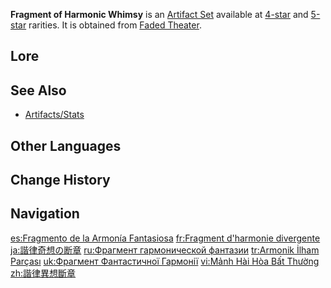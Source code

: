 {{Artifact Set Infobox
|id        = 531
|flower    = Harmonious Symphony Prelude
|plume     = Ancient Sea's Nocturnal Musing
|sands     = The Grand Jape of the Turning of Fate
|goblet    = Ichor Shower Rhapsody
|circlet   = Whimsical Dance of the Withered
|2pcBonus  = [[ATK]] +18%
|4pcBonus  = When the value of a [[Bond of Life]] increases or decreases, this character deals 18% increased [[DMG]] for 6s. Max 3 stacks.
|source4.1 = [[Faded Theater]]
|source5.1 = [[Faded Theater]]
|eff_att1  = ATK Increase
|eff_att2  = DMG Increase
|eff_att3  = Bond of Life
}}
'''Fragment of Harmonic Whimsy''' is an [[Artifact Set]] available at [[:Category:4-Star Artifacts|4-star]] and [[:Category:5-Star Artifacts|5-star]] rarities. It is obtained from [[Faded Theater]].
<!--
==Gameplay Notes==
-->
==Lore==
{{Artifact Lore}}
<!--
==Trivia==
*
-->
==See Also==
* [[Artifacts/Stats]]

==Other Languages==
{{Other Languages
|en       = Fragment of Harmonic Whimsy
|zhs      = 谐律异想断章
|zhs_rm   = Xiélǜ Yìxiǎng Duànzhāng
|zht      = 諧律異想斷章
|zht_rm   = Xiélǜ Yìxiǎng Duànzhāng
|zh_tl    = Fragment of Harmonic Fantasy
|ja       = 諧律奇想の断章
|ja_rm    = Kairitsu Kisou no Danshou
|ja_tl    = 
|ko       = 조화로운 공상<->의 단편
|ko_tl    = 
|es       = Fragmento de la Armonía Fantasiosa
|es_tl    = Fragment of Fantasy Harmony
|fr       = Fragment d’harmonie divergente
|fr_tl    = Fragment of Divergent Harmony
|ru       = Фрагмент гармонической фантазии
|ru_tl    = Fragment of Harmonic Fantasy
|th       = Fragment of Harmonic Whimsy
|vi       = Mảnh Hài Hòa Bất Thường
|vi_tl    = Fragment of Unusual Harmony
|de       = Fragment harmonischer Launen
|de_tl    = Fragment of Harmonic Whimsies
|id       = Fragment of Harmonic Whimsy
|pt       = Fragmento da Harmonia Fantástica
|pt_tl    = Fantastic Harmony's Fragment
|tr       = Armonik İlham Parçası
|tr_tl    = 
|it       = Scheggia di estro armonico
|it_tl    = Splinter of Harmonious Inspiration
}}

==Change History==
{{Change History|4.6}}

==Navigation==
{{Artifact Navbox}}

[[es:Fragmento de la Armonía Fantasiosa]]
[[fr:Fragment d'harmonie divergente]]
[[ja:諧律奇想の断章]]
[[ru:Фрагмент гармонической фантазии]]
[[tr:Armonik İlham Parçası]]
[[uk:Фрагмент Фантастичної Гармонії]]
[[vi:Mảnh Hài Hòa Bất Thường]]
[[zh:諧律異想斷章]]